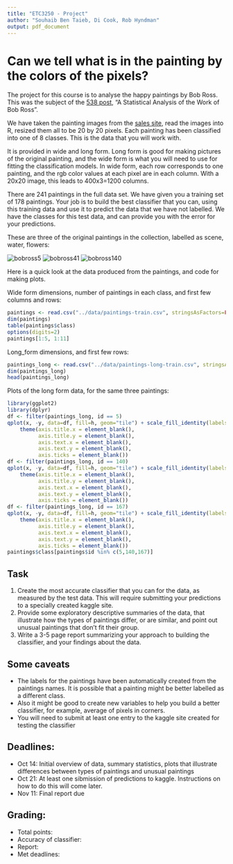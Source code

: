 ```yaml
---
title: "ETC3250 - Project"
author: "Souhaib Ben Taieb, Di Cook, Rob Hyndman"
output: pdf_document
---
```


# Can we tell what is in the painting by the colors of the pixels?

The project for this course is to analyse the happy paintings by Bob Ross. This was the subject of the [538 post](http://fivethirtyeight.com/features/a-statistical-analysis-of-the-work-of-bob-ross/), "A Statistical Analysis of the Work of Bob Ross". 

We have taken the painting images from the [sales site](http://www.saleoilpaintings.com/paintings/bob-ross/bob-ross-sale-3_1.html), read the images into R, resized them all to be 20 by 20 pixels. Each painting has been classified into one of 8 classes. This is the data that you will work with. 

It is provided in wide and long form. Long form is good for making pictures of the original painting, and the wide form is what you will need to use for fitting the classification models. In wide form, each row corresponds to one painting, and the rgb color values at each pixel are in each column. With a 20x20 image, this leads to 400x3=1200 columns. 

There are 241 paintings in the full data set. We have given you a training set of 178 paintings. Your job is to build the best classifier that you can, using this training data and use it to predict the data that we have not labelled. We have the classes for this test data, and can provide you with the error for your predictions. 

These are three of the original paintings in the collection, labelled as scene, water, flowers: 

![bobross5](../data/paintings/bobross5.jpg)
![bobross41](../data/paintings/bobross140.jpg)
![bobross140](../data/paintings/bobross167.jpg)

Here is a quick look at the data produced from the paintings, and code for making plots. 

Wide form dimensions, number of paintings in each class, and first few columns and rows: 

```r
paintings <- read.csv("../data/paintings-train.csv", stringsAsFactors=FALSE)
dim(paintings)
table(paintings$class)
options(digits=2)
paintings[1:5, 1:11]
```

Long_form dimensions, and first few rows:

```r
paintings_long <- read.csv("../data/paintings-long-train.csv", stringsAsFactors=FALSE)
dim(paintings_long)
head(paintings_long)
```

Plots of the long form data, for the same three paintings:

```r
library(ggplot2)
library(dplyr)
df <- filter(paintings_long, id == 5)
qplot(x, -y, data=df, fill=h, geom="tile") + scale_fill_identity(labels=df$h) + theme_bw() +
    theme(axis.title.x = element_blank(),
          axis.title.y = element_blank(),
          axis.text.x = element_blank(),
          axis.text.y = element_blank(),
          axis.ticks = element_blank())
df <- filter(paintings_long, id == 140)
qplot(x, -y, data=df, fill=h, geom="tile") + scale_fill_identity(labels=df$h) + theme_bw() +
    theme(axis.title.x = element_blank(),
          axis.title.y = element_blank(),
          axis.text.x = element_blank(),
          axis.text.y = element_blank(),
          axis.ticks = element_blank())
df <- filter(paintings_long, id == 167)
qplot(x, -y, data=df, fill=h, geom="tile") + scale_fill_identity(labels=df$h) + theme_bw() +
    theme(axis.title.x = element_blank(),
          axis.title.y = element_blank(),
          axis.text.x = element_blank(),
          axis.text.y = element_blank(),
          axis.ticks = element_blank())
paintings$class[paintings$id %in% c(5,140,167)]
```

## Task

1. Create the most accurate classifier that you can for the data, as measured by the test data. This will require submitting your predictions to a specially created kaggle site.
2. Provide some exploratory descriptive summaries of the data, that illustrate how the types of paintings differ, or are similar, and point out unusual paintings that don't fit their group.
3. Write a 3-5 page report summarizing your approach to building the classifier, and your findings about the data.

## Some caveats

- The labels for the paintings have been automatically created from the paintings names. It is possible that a painting might be better labelled as a different class. 
- Also it might be good to create new variables to help you build a better classifier, for example, average of pixels in corners. 
- You will need to submit at least one entry to the kaggle site created for testing the classifier

## Deadlines:

- Oct 14: Initial overview of data, summary statistics, plots that illustrate differences between types of paintings and unusual paintings
- Oct 21: At least one sibmission of predictions to kaggle. Instructions on how to do this will come later.
- Nov 11: Final report due

## Grading: 

- Total points: 
- Accuracy of classifier:
- Report: 
- Met deadlines: 
